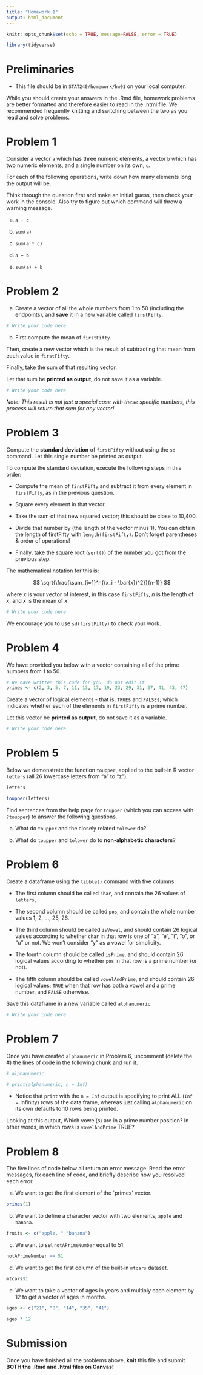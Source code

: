 ```yaml
---
title: "Homework 1"
output: html_document
---
```


```r
knitr::opts_chunk$set(echo = TRUE, message=FALSE, error = TRUE)

library(tidyverse)
```

# Preliminaries

- This file should be in `STAT240/homework/hw01` on your local computer.

While you should create your answers in the .Rmd file, homework problems are better formatted and therefore easier to read in the .html file. We recommended frequently knitting and switching between the two as you read and solve problems.

# Problem 1

Consider a vector `a` which has three numeric elements, a vector `b` which has two numeric elements, and a single number on its own, `c`.

For each of the following operations, write down how many elements long the output will be.

Think through the question first and make an initial guess, then check your work in the console. Also try to figure out which command will throw a warning message.

(a) `a + c`

(b) `sum(a)`

(c) `sum(a * c)`

(d) `a + b`

(e) `sum(a) + b`


# Problem 2

(a) Create a vector of all the whole numbers from 1 to 50 (including the endpoints), and **save** it in a new variable called `firstFifty`.

```r
# Write your code here

```

(b) First compute the mean of `firstFifty`.

Then, create a new vector which is the result of subtracting that mean from each value in `firstFifty`.

Finally, take the sum of that resulting vector.

Let that sum be **printed as output**, do not save it as a variable.

```r
# Write your code here

```

*Note: This result is not just a special case with these specific numbers, this process will return that sum for any vector!*


# Problem 3

Compute the **standard deviation** of `firstFifty` without using the `sd` command. Let this single number be printed as output.

To compute the standard deviation, execute the following steps in this order:

+ Compute the mean of `firstFifty` and subtract it from every element in `firstFifty`, as in the previous question.

+ Square every element in that vector.

+ Take the sum of that new squared vector; this should be close to 10,400.

+ Divide that number by (the length of the vector minus 1). You can obtain the length of firstFifty with `length(firstFifty)`. Don't forget parentheses & order of operations!

+ Finally, take the square root (`sqrt()`) of the number you got from the previous step.

The mathematical notation for this is:

$$
\sqrt{\frac{\sum_{i=1}^n{(x_i - \bar{x})^2}}{n-1}}
$$

where $x$ is your vector of interest, in this case `firstFifty`, $n$ is the length of $x$, and $\bar{x}$ is the mean of $x$. 

```r
# Write your code here

```

We encourage you to use `sd(firstFifty)` to check your work.


# Problem 4

We have provided you below with a vector containing all of the prime numbers from 1 to 50.

```r
# We have written this code for you, do not edit it
primes <- c(2, 3, 5, 7, 11, 13, 17, 19, 23, 29, 31, 37, 41, 43, 47)
```

Create a vector of logical elements - that is, `TRUE`s and `FALSE`s; which indicates whether each of the elements in `firstFifty` is a prime number.

Let this vector be **printed as output**, do not save it as a variable.

```r
# Write your code here

```


# Problem 5

Below we demonstrate the function `toupper`, applied to the built-in R vector `letters` (all 26 lowercase letters from "a" to "z").

```r
letters

toupper(letters)
```

Find sentences from the help page for `toupper` (which you can access with `?toupper`) to answer the following questions.

(a) What do `toupper` and the closely related `tolower` do?

(b) What do `toupper` and `tolower` do to **non-alphabetic characters**?


# Problem 6

Create a dataframe using the `tibble()` command with five columns:

- The first column should be called `char`, and contain the 26 values of `letters`,
    
- The second column should be called `pos`, and contain the whole number values 1, 2, ..., 25, 26.
    
- The third column should be called `isVowel`, and should contain 26 logical values according to whether `char` in that row is one of "a", "e", "i", "o", or "u" or not. We won't consider "y" as a vowel for simplicity.
     
- The fourth column should be called `isPrime`, and should contain 26 logical values according to whether `pos` in that row is a prime number (or not).

- The fifth column should be called `vowelAndPrime`, and should contain 26 logical values; `TRUE` when that row has both a vowel and a prime number, and `FALSE` otherwise.

Save this dataframe in a new variable called `alphanumeric`.

```r
# Write your code here

```


# Problem 7

Once you have created `alphanumeric` in Problem 6, uncomment (delete the #) the lines of code in the following chunk and run it.

```r
# alphanumeric

# print(alphanumeric, n = Inf)
```

* Notice that `print` with the `n = Inf` output is specifying to print ALL (`Inf` = infinity) rows of the data frame, whereas just calling `alphanumeric` on its own defaults to 10 rows being printed.

Looking at this output, Which vowel(s) are in a prime number position? In other words, in which rows is `vowelAndPrime` TRUE?


# Problem 8

The five lines of code below all return an error message.  Read the error messages, fix each line of code, and briefly describe how you resolved each error.

(a) We want to get the first element of the `primes' vector.

```r
primes(1)
```

(b) We want to define a character vector with two elements, `apple` and `banana`.

```r
fruits <- c("apple, " "banana")
```

(c) We want to set `notAPrimeNumber` equal to 51.

```r
notAPrimeNumber == 51
```

(d) We want to get the first column of the built-in `mtcars` dataset.

```r
mtcars$1
```

(e) We want to take a vector of ages in years and multiply each element by 12 to get a vector of ages in months.

```r
ages <- c("21", "8", "14", "35", "41")

ages * 12
```


# Submission

Once you have finished all the problems above, **knit** this file and submit **BOTH the .Rmd and .html files on Canvas!**

